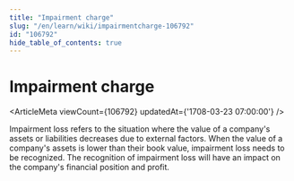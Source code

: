 ```yaml
---
title: "Impairment charge"
slug: "/en/learn/wiki/impairmentcharge-106792"
id: "106792"
hide_table_of_contents: true
---
```



# Impairment charge

<ArticleMeta viewCount={106792} updatedAt={'1708-03-23 07:00:00'} />

Impairment loss refers to the situation where the value of a company's assets or liabilities decreases due to external factors. When the value of a company's assets is lower than their book value, impairment loss needs to be recognized. The recognition of impairment loss will have an impact on the company's financial position and profit.
